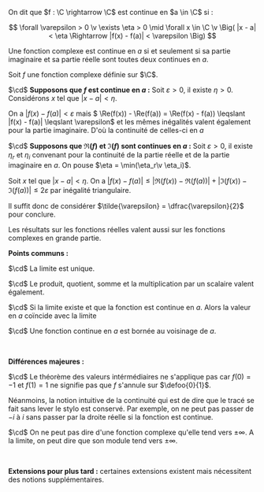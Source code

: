 

<Item type='definition' titre="continuité d'une fonction complexe en un point">

On dit que $f : \C \rightarrow \C$ est continue en $a \in \C$ si : 

$$
\forall \varepsilon > 0 \v \exists \eta > 0 \mid \forall x \in \C \v \Big( |x - a| < \eta \Rightarrow |f(x) - f(a)| < \varepsilon \Big)
$$
</Item>


<Item type='proposition' titre='continuité en un point et partie réelle et imaginaire' searchDesc="caractérisation">

Une fonction complexe est continue en $a$ si et seulement si sa partie imaginaire et sa partie réelle sont toutes deux continues en $a$.
</Item>

<Hideable type='démonstration' titre=''>

Soit $f$ une fonction complexe définie sur $\C$.

$\cd$ **Supposons que $f$ est continue en $a$ :** Soit $\varepsilon > 0$, il existe $\eta > 0$. Considérons $x$ tel que $|x-a| < \eta$.

On a $|f(x) - f(a)| < \varepsilon$ mais $ \Re(f(x)) - \Re(f(a))  = \Re(f(x) - f(a)) \leqslant |f(x) - f(a)|  \leqslant \varepsilon$ et les mêmes inégalités valent également pour la partie imaginaire. D'où la continuité de celles-ci en $a$


$\cd$ **Supposons que $\Re(f)$ et $\Im(f)$ sont continues en $a$ :** Soit $\varepsilon > 0$, il existe $\eta_r$ et $\eta_i$ convenant pour la continuité de la partie réelle et de la partie imaginaire en $a$. On pouse $\eta = \min(\eta_r\v \eta_i)$. 

Soit $x$ tel que $|x-a| < \eta$. On a $|f(x) - f(a)| \leqslant |\Re(f(x)) - \Re(f(a))| + |\Im(f(x)) - \Im(f(a))| \leqslant 2 \varepsilon$ par inégalité triangulaire.

Il suffit donc de considérer $\tilde{\varepsilon} = \dfrac{\varepsilon}{2}$ pour conclure.

</Hideable>

<Fil>
Les résultats sur les fonctions réelles valent aussi sur les fonctions complexes en grande partie.

**Points communs :**

$\cd$ La limite est unique.

$\cd$ Le produit, quotient, somme et la multiplication par un scalaire valent également.

$\cd$ Si la limite existe et que la fonction est continue en $a$. Alors la valeur en $a$ coïncide avec la limite

$\cd$ Une fonction continue en $a$ est bornée au voisinage de $a$.

<br/>

**Différences majeures :**

$\cd$ Le théorème des valeurs intérmédiaires ne s'applique pas car $f(0) = -1$ et $f(1) = 1$ ne signifie pas que $f$ s'annule sur $\defoo{0}{1}$.

Néanmoins, la notion intuitive de la continuité qui est de dire que le tracé se fait sans lever le stylo est conservé. Par exemple, on ne peut pas passer de $-i$ à $i$ sans passer par la droite réelle si la fonction est continue.

$\cd$ On ne peut pas dire d'une fonction complexe qu'elle tend vers $\pm \infty$. A la limite, on peut dire que son module tend vers $\pm \infty$.

<br/>

**Extensions pour plus tard :** certaines extensions existent mais nécessitent des notions supplémentaires.

</Fil>